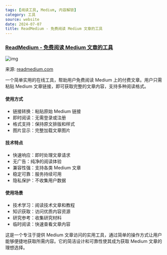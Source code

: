 ```yaml
---
tags: [阅读工具, Medium, 内容解锁]
category: 工具
source: website
date: 2024-07-07
title: ReadMedium - 免费阅读 Medium 文章的工具
---
```


### [ReadMedium - 免费阅读 Medium 文章的工具](https://readmedium.com/)

![img](https://img.mengpeng.tech/i/2024/12/08/67554649db2a7.webp)

来源: [readmedium.com](https://readmedium.com/)

一个简单实用的在线工具，帮助用户免费阅读 Medium 上的付费文章。用户只需粘贴 Medium 文章链接，即可获取完整的文章内容，支持多种阅读格式。

#### 使用方式
- 链接转换：粘贴原始 Medium 链接
- 即时阅读：无需登录或注册
- 格式支持：保持原文排版和样式
- 图片显示：完整加载文章图片

#### 技术特点
- 快速响应：即时处理文章请求
- 无广告：纯净的阅读体验
- 兼容性强：支持各类 Medium 文章
- 稳定可靠：服务持续可用
- 隐私保护：不收集用户数据

#### 使用场景
- 技术学习：阅读技术文章和教程
- 知识获取：访问优质内容资源
- 研究参考：收集研究材料
- 临时阅读：快速查看文章内容

这是一个专注于提供 Medium 文章访问的实用工具，通过简单的操作方式让用户能够便捷地获取所需内容。它的简洁设计和可靠性使其成为获取 Medium 文章的理想选择。 
